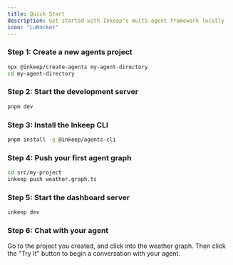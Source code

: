 ```yaml
---
title: Quick Start
description: Get started with Inkeep's multi-agent framework locally
icon: "LuRocket"
---
```


### Step 1: Create a new agents project

```bash
npx @inkeep/create-agents my-agent-directory
cd my-agent-directory
```

### Step 2: Start the development server

```bash
pnpm dev
```

### Step 3: Install the Inkeep CLI

```bash
pnpm install -g @inkeep/agents-cli
```

### Step 4: Push your first agent graph

```bash
cd src/my-project
inkeep push weather.graph.ts
```

### Step 5: Start the dashboard server

```bash
inkeep dev
```

### Step 6: Chat with your agent

Go to the project you created, and click into the weather graph. Then click the "Try It" button to begin a conversation with your agent.